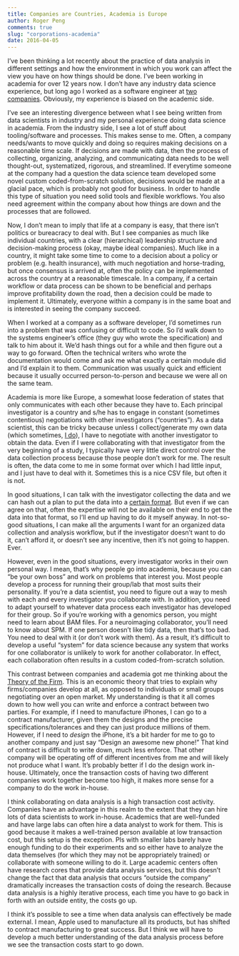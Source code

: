 ```yaml
---
title: Companies are Countries, Academia is Europe
author: Roger Peng
comments: true
slug: "corporations-academia"
date: 2016-04-05
---
```


I've been thinking a lot recently about the practice of data analysis
in different settings and how the environment in which you work can
affect the view you have on how things should be done. I've been
working in academia for over 12 years now. I don't have any industry
data science experience, but long ago I worked as a software engineer
at [two](http://www.northropgrumman.com/Pages/default.aspx)
[companies](http://kencast.com). Obviously, my experience is biased on
the academic side.

I've see an interesting divergence between what I see being written
from data scientists in industry and my personal experience doing data
science in academia. From the industry side, I see a lot of stuff
about tooling/software and processes. This makes sense to me. Often, a
company needs/wants to move quickly and doing so requires making
decisions on a reasonable time scale. If decisions are made with data,
then the process of collecting, organizing, analyzing, and
communicating data needs to be well thought-out, systematized,
rigorous, and streamlined. If everytime someone at the company had a
question the data science team developed some novel custom
coded-from-scratch solution, decisions would be made at a glacial
pace, which is probably not good for business. In order to handle this
type of situation you need solid tools and flexible workflows. You
also need agreement within the company about how things are down and
the processes that are followed.

Now, I don't mean to imply that life at a company is easy, that there
isn't politics or bureacracy to deal with. But I see companies as much
like individual countries, with a clear (hierarchical) leadership
structure and decision-making process (okay, maybe ideal
companies). Much like in a country, it might take some time to come to
a decision about a policy or problem (e.g. health insurance), with
much negotiation and horse-trading, but once consensus is arrived at,
often the policy can be implemented across the country at a reasonable
timescale. In a company, if a certain workflow or data process can be
shown to be beneficial and perhaps improve profitability down the
road, then a decision could be made to implement it. Ultimately,
everyone within a company is in the same boat and is interested in
seeing the company succeed.

When I worked at a company as a software developer, I'd sometimes run
into a problem that was confusing or difficult to code. So I'd walk
down to the systems engineer's office (they guy who wrote the
specification) and talk to him about it. We'd hash things out for a
while and then figure out a way to go forward. Often the technical
writers who wrote the documentation would come and ask me what exactly
a certain module did and I'd explain it to them. Communication was
usually quick and efficient because it usually occurred
person-to-person and because we were all on the same team.

Academia is more like Europe, a somewhat loose federation of states
that only communicates with each other because they have to. Each
principal investigator is a country and s/he has to engage in constant
(sometimes contentious) negotiations with other investigators
("countries"). As a data scientist, this can be tricky because unless
I collect/generate my own data (which sometimes, [I
do](http://www.ncbi.nlm.nih.gov/pubmed/18477784)), I have to negotiate
with another investigator to obtain the data. Even if I were
collaborating with that investigator from the very beginning of a
study, I typically have very little direct control over the data
collection process because those people don't work for me. The result
is often, the data come to me in some format over which I had little
input, and I just have to deal with it. Sometimes this is a nice CSV
file, but often it is not.

In good situations, I can talk with the investigator collecting the
data and we can hash out a plan to put the data into a [certain
format](https://www.jstatsoft.org/article/view/v059i10). But even if
we can agree on that, often the expertise will not be available on
their end to get the data into that format, so I'll end up having to
do it myself anyway. In not-so-good situations, I can make all the
arguments I want for an organized data collection and analysis
workflow, but if the investigator doesn't want to do it, can't afford
it, or doesn't see any incentive, then it's not going to happen. Ever.

However, even in the good situations, every investigator works in
their own personal way. I mean, that's why people go into academia,
because you can "be your own boss" and work on problems that interest
you. Most people develop a process for running their group/lab that
most suits their personality. If you're a data scientist, you need to
figure out a way to mesh with each and every investigator you
collaborate with. In addition, you need to adapt yourself to whatever
data process each investigator has developed for their group. So if
you're working with a genomics person, you might need to learn about
BAM files. For a neuroimaging collaborator, you'll need to know about
SPM. If one person doesn't like tidy data, then that's too bad. You
need to deal with it (or don't work with them). As a result, it's
difficult to develop a useful "system" for data science because any
system that works for one collaborator is unlikely to work for another
collaborator. In effect, each collaboration often results in a custom
coded-from-scratch solution.

This contrast between companies and academia got me thinking about the
[Theory of the
Firm](https://en.wikipedia.org/wiki/Theory_of_the_firm). This is an
economic theory that tries to explain why firms/companies develop at
all, as opposed to individuals or small groups negotiating over an
open market. My understanding is that it all comes down to how well
you can write and enforce a contract between two parties. For example,
if I need to manufacture iPhones, I can go to a contract manufacturer,
given them the designs and the precise specifications/tolerances and
they can just produce millions of them. However, if I need to *design*
the iPhone, it's a bit harder for me to go to another company and just
say "Design an awesome new phone!" That kind of contract is difficult
to write down, much less enforce. That other company will be operating
off of different incentives from me and will likely not produce what I
want. It's probably better if I do the design work
in-house. Ultimately, once the transaction costs of having two
different companies work together become too high, it makes more sense
for a company to do the work in-house.

I think collaborating on data analysis is a high transaction cost
activity. Companies have an advantage in this realm to the extent that
they can hire lots of data scientists to work in-house. Academics that
are well-funded and have large labs can often hire a data analyst to
work for them. This is good because it makes a well-trained person
available at low transaction cost, but this setup is the
exception. PIs with smaller labs barely have enough funding to do
their experiments and so either have to analyze the data themselves
(for which they may not be appropriately trained) or collaborate with
someone willing to do it. Large academic centers often have research
cores that provide data analysis services, but this doesn't change the
fact that data analysis that occurs "outside the company" dramatically
increases the transaction costs of doing the research. Because data
analysis is a highly iterative process, each time you have to go back
in forth with an outside entity, the costs go up.

I think it's possible to see a time when data analysis can effectively
be made external. I mean, Apple used to manufacture all its products,
but has shifted to contract manufacturing to great success. But I
think we will have to develop a much better understanding of the data
analysis process before we see the transaction costs start to go down.


